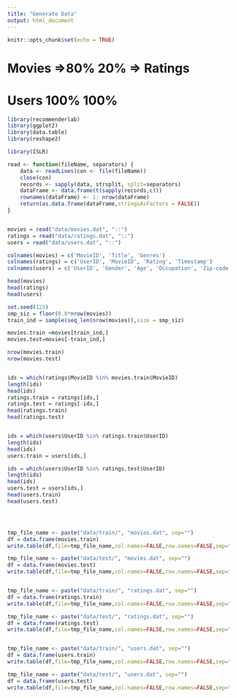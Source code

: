 ```yaml
---
title: "Generate Data"
output: html_document
---
```


```r
knitr::opts_chunk$set(echo = TRUE)
```



# Movies   =>80%   20% => Ratings 
# Users     100%  100%
```r
library(recommenderlab)
library(ggplot2)
library(data.table)
library(reshape2)

library(ISLR)
```

```r
read <- function(fileName, separators) {
    data <- readLines(con <- file(fileName))
    close(con)
    records <- sapply(data, strsplit, split=separators)
    dataFrame <- data.frame(t(sapply(records,c)))
    rownames(dataFrame) <- 1: nrow(dataFrame)
    return(as.data.frame(dataFrame,stringsAsFactors = FALSE))
}


movies = read("data/movies.dat", "::")
ratings = read("data/ratings.dat", "::")
users = read("data/users.dat", "::")

colnames(movies) = c('MovieID', 'Title', 'Genres')
colnames(ratings) = c('UserID', 'MovieID', 'Rating', 'Timestamp')
colnames(users) = c('UserID', 'Gender', 'Age', 'Occupation', 'Zip-code')

head(movies)
head(ratings)
head(users)
```


```r
set.seed(123)
smp_siz = floor(0.8*nrow(movies))
train_ind = sample(seq_len(nrow(movies)),size = smp_siz)

movies.train =movies[train_ind,]
movies.test=movies[-train_ind,]

nrow(movies.train)
nrow(movies.test)


ids = which(ratings$MovieID %in% movies.train$MovieID)
length(ids)
head(ids)
ratings.train = ratings[ids,]
ratings.test = ratings[-ids,]
head(ratings.train)
head(ratings.test)


ids = which(users$UserID %in% ratings.train$UserID)
length(ids)
head(ids)
users.train = users[ids,]

ids = which(users$UserID %in% ratings.test$UserID)
length(ids)
head(ids)
users.test = users[ids,]
head(users.train)
head(users.test)




tmp_file_name <- paste("data/train/", "movies.dat", sep="")
df = data.frame(movies.train)
write.table(df,file=tmp_file_name,col.names=FALSE,row.names=FALSE,sep="::",quote=FALSE)

tmp_file_name <- paste("data/test/", "movies.dat", sep="")
df = data.frame(movies.test)
write.table(df,file=tmp_file_name,col.names=FALSE,row.names=FALSE,sep="::",quote=FALSE)


tmp_file_name <- paste("data/train/", "ratings.dat", sep="")
df = data.frame(ratings.train)
write.table(df,file=tmp_file_name,col.names=FALSE,row.names=FALSE,sep="::",quote=FALSE)

tmp_file_name <- paste("data/test/", "ratings.dat", sep="")
df = data.frame(ratings.test)
write.table(df,file=tmp_file_name,col.names=FALSE,row.names=FALSE,sep="::",quote=FALSE)


tmp_file_name <- paste("data/train/", "users.dat", sep="")
df = data.frame(users.train)
write.table(df,file=tmp_file_name,col.names=FALSE,row.names=FALSE,sep="::",quote=FALSE)

tmp_file_name <- paste("data/test/", "users.dat", sep="")
df = data.frame(users.test)
write.table(df,file=tmp_file_name,col.names=FALSE,row.names=FALSE,sep="::",quote=FALSE)



```
